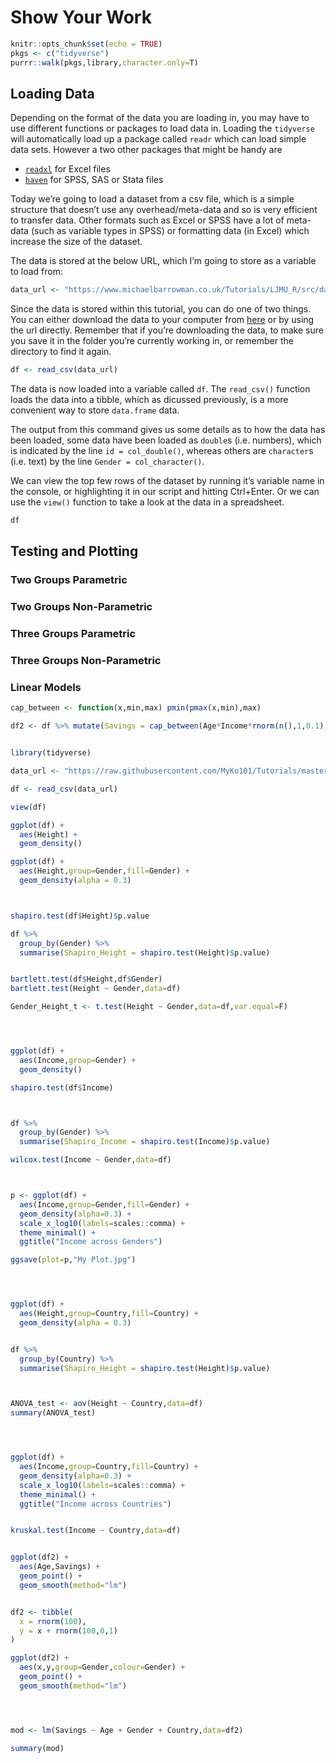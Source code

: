# Show Your Work


```r
knitr::opts_chunk$set(echo = TRUE)
pkgs <- c("tidyverse")
purrr::walk(pkgs,library,character.only=T)
```

## Loading Data

Depending on the format of the data you are loading in, you may have to use different functions or packages to load data in. Loading the `tidyverse` will automatically load up a package called `readr` which can load simple data sets. However a two other packages that might be handy are

* [`readxl`](https://readxl.tidyverse.org/) for Excel files
* [`haven`](https://haven.tidyverse.org/) for SPSS, SAS or Stata files

Today we're going to load a dataset from a csv file, which is a simple structure that doesn't use any overhead/meta-data and so is very efficient to transfer data. Other formats such as Excel or SPSS have a lot of meta-data (such as variable types in SPSS) or formatting data (in Excel) which increase the size of the dataset.

The data is stored at the below URL, which I'm going to store as a variable to load from:
```r
data_url <- "https://www.michaelbarrowman.co.uk/Tutorials/LJMU_R/src/data/LessonFourData.csv"
```

Since the data is stored within this tutorial, you can do one of two things. You can either download the data to your computer from [here](`r data_url`) or by using the url directly. Remember that if you're downloading the data, to make sure you save it in the folder you're currently working in, or remember the directory to find it again.

```r
df <- read_csv(data_url)
```

The data is now loaded into a variable called `df`. The `read_csv()` function loads the data into a tibble, which as dicussed previously, is a more convenient way to store `data.frame` data.

The output from this command gives us some details as to how the data has been loaded, some data have been loaded as `double`s (i.e. numbers), which is indicated by the line `id = col_double()`, whereas others are `character`s (i.e. text) by the line `Gender = col_character()`.

We can view the top few rows of the dataset by running it's variable name in the console, or highlighting it in our script and hitting Ctrl+Enter. Or we can use the `view()` function to take a look at the data in a spreadsheet.

```r
df
```


## Testing and Plotting

### Two Groups Parametric

### Two Groups Non-Parametric

### Three Groups Parametric

### Three Groups Non-Parametric

### Linear Models


```r



cap_between <- function(x,min,max) pmin(pmax(x,min),max)

df2 <- df %>% mutate(Savings = cap_between(Age*Income*rnorm(n(),1,0.1),0,Inf))


library(tidyverse)

data_url <- "https://raw.githubusercontent.com/MyKo101/Tutorials/master/LJMU_R/src/LessonFourData.csv"

df <- read_csv(data_url)

view(df)

ggplot(df) +
  aes(Height) +
  geom_density()

ggplot(df) +
  aes(Height,group=Gender,fill=Gender) +
  geom_density(alpha = 0.3) 



shapiro.test(df$Height)$p.value

df %>%
  group_by(Gender) %>%
  summarise(Shapiro_Height = shapiro.test(Height)$p.value)


bartlett.test(df$Height,df$Gender)
bartlett.test(Height ~ Gender,data=df)

Gender_Height_t <- t.test(Height ~ Gender,data=df,var.equal=F)




ggplot(df) +
  aes(Income,group=Gender) +
  geom_density()

shapiro.test(df$Income)



df %>%
  group_by(Gender) %>%
  summarise(Shapiro_Income = shapiro.test(Income)$p.value)

wilcox.test(Income ~ Gender,data=df)



p <- ggplot(df) +
  aes(Income,group=Gender,fill=Gender) +
  geom_density(alpha=0.3) +
  scale_x_log10(labels=scales::comma) +
  theme_minimal() +
  ggtitle("Income across Genders")

ggsave(plot=p,"My Plot.jpg")




ggplot(df) +
  aes(Height,group=Country,fill=Country) +
  geom_density(alpha = 0.3) 


df %>%
  group_by(Country) %>%
  summarise(Shapiro_Height = shapiro.test(Height)$p.value)



ANOVA_test <- aov(Height ~ Country,data=df)
summary(ANOVA_test)




ggplot(df) +
  aes(Income,group=Country,fill=Country) +
  geom_density(alpha=0.3) +
  scale_x_log10(labels=scales::comma) +
  theme_minimal() +
  ggtitle("Income across Countries")


kruskal.test(Income ~ Country,data=df)


ggplot(df2) +
  aes(Age,Savings) + 
  geom_point() +
  geom_smooth(method="lm")


df2 <- tibble(
  x = rnorm(100),
  y = x + rnorm(100,0,1)
)

ggplot(df2) +
  aes(x,y,group=Gender,colour=Gender) +
  geom_point() +
  geom_smooth(method="lm") 




mod <- lm(Savings ~ Age + Gender + Country,data=df2)

summary(mod)



```